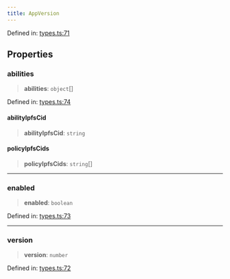 ```yaml
---
title: AppVersion
---
```


Defined in: [types.ts:71](https://github.com/LIT-Protocol/Vincent/blob/24971b3553e0b3a0f81730455f8a1892791091ad/packages/libs/contracts-sdk/src/types.ts#L71)

## Properties

### abilities

> **abilities**: `object`[]

Defined in: [types.ts:74](https://github.com/LIT-Protocol/Vincent/blob/24971b3553e0b3a0f81730455f8a1892791091ad/packages/libs/contracts-sdk/src/types.ts#L74)

#### abilityIpfsCid

> **abilityIpfsCid**: `string`

#### policyIpfsCids

> **policyIpfsCids**: `string`[]

***

### enabled

> **enabled**: `boolean`

Defined in: [types.ts:73](https://github.com/LIT-Protocol/Vincent/blob/24971b3553e0b3a0f81730455f8a1892791091ad/packages/libs/contracts-sdk/src/types.ts#L73)

***

### version

> **version**: `number`

Defined in: [types.ts:72](https://github.com/LIT-Protocol/Vincent/blob/24971b3553e0b3a0f81730455f8a1892791091ad/packages/libs/contracts-sdk/src/types.ts#L72)
